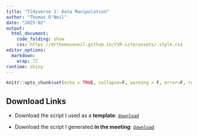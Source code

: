 ```yaml
---
title: "Tidyverse 2: Data Manipulation"
author: "Thomas O'Neil"
date: "2025-02" 
output:
  html_document:
    code_folding: show
    css: https://drthomasoneil.github.io/CVR-site/assets/.style.css
editor_options: 
  markdown: 
    wrap: 72
runtime: shiny
---
```


```r
knitr::opts_chunk$set(echo = TRUE, collapse=F, warning = F, error=F, root.dir =  getwd())
```


## Download Links

- Download the script I used as a **template**: [`download`](https://github.com/DrThomasOneil/analysis-user-group/blob/main/docs/assets/downloads/template_script.Rmd)

- Download the script I generated **in the meeting**: [`download`](https://github.com/DrThomasOneil/analysis-user-group/blob/main/docs/assets/downloads/meeting_script.Rmd)






